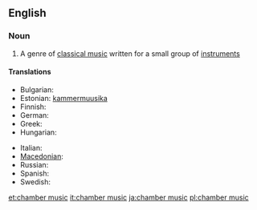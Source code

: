 ==English==

===Noun===
{{wikipedia}}
{{en-noun|sg=[[chamber]] [[music]]|-}}

# {{music}} A genre of [[classical music]] written for a small group of [[instrument]]s

====Translations====
{{trans-top|chamber music}}
* Bulgarian: {{t|bg|камерна музика|f}}
* Estonian: [[kammermuusika]]
* Finnish: {{t-|fi|kamarimusiikki}}
* German: {{t|de|Kammermusik|f}}
* Greek: {{t|el|μουσική δωματίου|f|tr=mousikí ðomatíou}}
* Hungarian: {{t-|hu|kamarazene}}
{{trans-mid}}
* Italian: {{t-|it|musica da camera|f}}
* [[Macedonian]]: {{t|mk|камерна музика|f|tr=kámerna múzika}}
* Russian: {{t|ru|камерная музыка|f|tr=kám'ernaja múzyka}}
* Spanish: {{t|es|música de cámara|f}}
* Swedish: {{t|sv|kammarmusik|c}}
{{trans-bottom}}

[[et:chamber music]]
[[it:chamber music]]
[[ja:chamber music]]
[[pl:chamber music]]